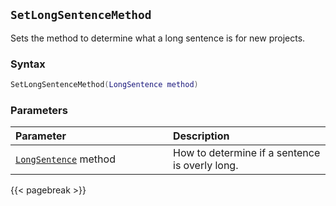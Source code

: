 ## `SetLongSentenceMethod`

Sets the method to determine what a long sentence is for new projects.

### Syntax {-}

``` .lua
SetLongSentenceMethod(LongSentence method)
```

### Parameters {-}

**Parameter** | **Description**
| :-- | :-- |
|[`LongSentence`](#longsentence) method | How to determine if a sentence is overly long. |

{{< pagebreak >}}